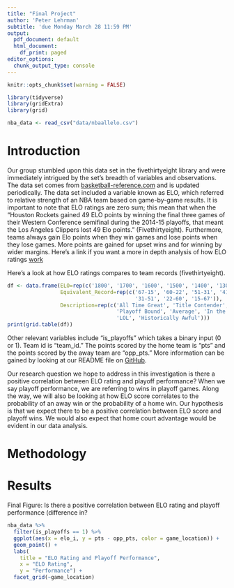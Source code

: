 ```yaml
---
title: "Final Project"
author: 'Peter Lehrman'
subtitle: 'due Monday March 28 11:59 PM'
output:
  pdf_document: default
  html_document:
    df_print: paged
editor_options:
  chunk_output_type: console
---
```


```r
knitr::opts_chunk$set(warning = FALSE)
```


```r
library(tidyverse)
library(gridExtra)
library(grid)
```

```r
nba_data <- read_csv("data/nbaallelo.csv")
```

# Introduction 

Our group stumbled upon this data set in the fivethirtyeight library and were immediately intrigued by the set's breadth of variables and observations. The data set comes from [basketball-reference.com](https://www.basketball-reference.com/) and is updated periodically. The data set included a variable known as ELO, which referred to relative strength of an NBA team based on game-by-game results. It is important to note that ELO ratings are zero sum; this mean that when the "Houston Rockets gained 49 ELO points by winning the final three games of their Western Conference semifinal during the 2014-15 playoffs, that meant the Los Angeles Clippers lost 49 Elo points." (Fivethirtyeight). Furthermore, teams always gain Elo points when they win games and lose points when they lose games. More points are gained for upset wins and for winning by wider margins. Here's a link if you want a more in depth analysis of how ELO ratings [work](https://fivethirtyeight.com/features/how-we-calculate-nba-elo-ratings/#:~:text=Here's%20the%20formula%3A%20Take%20the,of%20victory%20for%20the%20game.)


Here's a look at how ELO ratings compares to team records (fivethirtyeight). 

```r
df <- data.frame(ELO=rep(c('1800', '1700', '1600', '1500', '1400', '1300', '1200')),
                 Equivalent_Record=rep(c('67-15', '60-22', '51-31', '41-41', 
                                         '31-51', '22-60', '15-67')),
                 Description=rep(c('All Time Great', 'Title Contender', 
                                   'Playoff Bound', 'Average', 'In the Lottery', 
                                   'LOL', 'Historically Awful')))
print(grid.table(df))
```

Other relevant variables include "is_playoffs" which takes a binary input (0 or 1). Team id is "team_id." The points scored by the home team is "pts" and the points scored by the away team are "opp_pts." More information can be gained by looking at our README file on [GitHub](https://github.com/plehrman/final_project/blob/main/README.md). 

Our research question we hope to address in this investigation is there a positive correlation between ELO rating and playoff performance? When we say playoff performance, we are referring to wins in playoff games. Along the way, we will also be looking at how ELO score correlates to the probability of an away win or the probability of a home win. Our hypothesis is that we expect there to be a positive correlation between ELO score and playoff wins. We would also expect that home court advantage would be evident in our data analysis. 

# Methodology


# Results

Final Figure: Is there a positive correlation between ELO rating and playoff performance (difference in?

```r
nba_data %>% 
  filter(is_playoffs == 1) %>% 
  ggplot(aes(x = elo_i, y = pts - opp_pts, color = game_location)) + 
  geom_point() + 
  labs(
    title = "ELO Rating and Playoff Performance",
    x = "ELO Rating",
    y = "Performance") + 
  facet_grid(~game_location)
```












